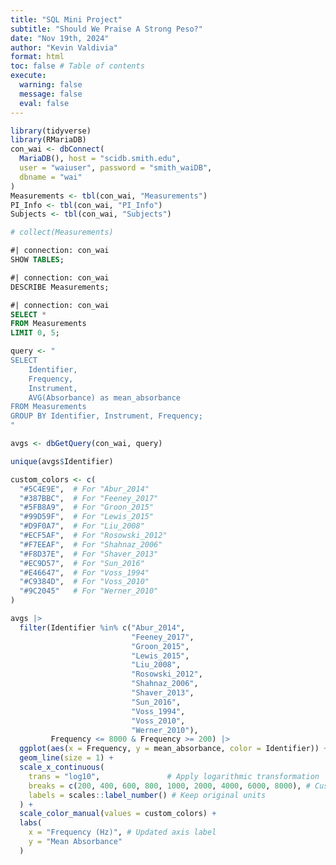 ```yaml
---
title: "SQL Mini Project"
subtitle: "Should We Praise A Strong Peso?"
date: "Nov 19th, 2024"
author: "Kevin Valdivia"
format: html
toc: false # Table of contents
execute: 
  warning: false
  message: false
  eval: false
---
```




```r
library(tidyverse)
library(RMariaDB)
con_wai <- dbConnect(
  MariaDB(), host = "scidb.smith.edu",
  user = "waiuser", password = "smith_waiDB", 
  dbname = "wai"
)
Measurements <- tbl(con_wai, "Measurements")
PI_Info <- tbl(con_wai, "PI_Info")
Subjects <- tbl(con_wai, "Subjects")

# collect(Measurements)
```


```sql
#| connection: con_wai
SHOW TABLES;
```

```sql
#| connection: con_wai
DESCRIBE Measurements;

```


```sql
#| connection: con_wai
SELECT *
FROM Measurements
LIMIT 0, 5;
```

```r
query <- "
SELECT 
    Identifier,
    Frequency,
    Instrument,
    AVG(Absorbance) as mean_absorbance
FROM Measurements
GROUP BY Identifier, Instrument, Frequency;
"

avgs <- dbGetQuery(con_wai, query)
```

```r
unique(avgs$Identifier)
```


```r
custom_colors <- c(
  "#5C4E9E",  # For "Abur_2014"
  "#387BBC",  # For "Feeney_2017"
  "#5FB8A9",  # For "Groon_2015"
  "#99D59F",  # For "Lewis_2015"
  "#D9F0A7",  # For "Liu_2008"
  "#ECF5AF",  # For "Rosowski_2012"
  "#F7EEAF",  # For "Shahnaz_2006"
  "#F8D37E",  # For "Shaver_2013"
  "#EC9D57",  # For "Sun_2016"
  "#E46647",  # For "Voss_1994"
  "#C9384D",  # For "Voss_2010"
  "#9C2045"   # For "Werner_2010"
)

avgs |> 
  filter(Identifier %in% c("Abur_2014",
                           "Feeney_2017",
                           "Groon_2015",
                           "Lewis_2015",
                           "Liu_2008",
                           "Rosowski_2012",
                           "Shahnaz_2006",
                           "Shaver_2013",
                           "Sun_2016",
                           "Voss_1994",
                           "Voss_2010",
                           "Werner_2010"),
         Frequency <= 8000 & Frequency >= 200) |> 
  ggplot(aes(x = Frequency, y = mean_absorbance, color = Identifier)) +
  geom_line(size = 1) +
  scale_x_continuous(
    trans = "log10",               # Apply logarithmic transformation
    breaks = c(200, 400, 600, 800, 1000, 2000, 4000, 6000, 8000), # Custom breaks
    labels = scales::label_number() # Keep original units
  ) +
  scale_color_manual(values = custom_colors) +
  labs(
    x = "Frequency (Hz)", # Updated axis label
    y = "Mean Absorbance"
  )
```


